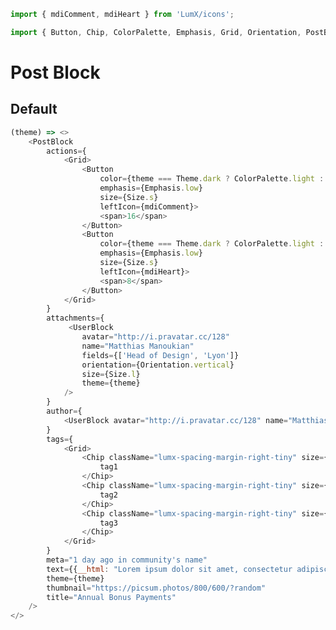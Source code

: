 ```javascript import
import { mdiComment, mdiHeart } from 'LumX/icons';

import { Button, Chip, ColorPalette, Emphasis, Grid, Orientation, PostBlock, Size, Theme, UserBlock } from 'LumX';
```

# Post Block

## Default

```javascript jsx withThemeSwitcher
(theme) => <>
    <PostBlock
        actions={
            <Grid>
                <Button
                    color={theme === Theme.dark ? ColorPalette.light : undefined}
                    emphasis={Emphasis.low}
                    size={Size.s}
                    leftIcon={mdiComment}>
                    <span>16</span>
                </Button>
                <Button
                    color={theme === Theme.dark ? ColorPalette.light : undefined}
                    emphasis={Emphasis.low}
                    size={Size.s}
                    leftIcon={mdiHeart}>
                    <span>8</span>
                </Button>
            </Grid>
        }
        attachments={
             <UserBlock
                avatar="http://i.pravatar.cc/128"
                name="Matthias Manoukian"
                fields={['Head of Design', 'Lyon']}
                orientation={Orientation.vertical}
                size={Size.l}
                theme={theme}
            />
        }
        author={
            <UserBlock avatar="http://i.pravatar.cc/128" name="Matthias Manoukian" size={Size.s} theme={theme} />
        }
        tags={
            <Grid>
                <Chip className="lumx-spacing-margin-right-tiny" size={Size.s} theme={theme} >
                    tag1
                </Chip>
                <Chip className="lumx-spacing-margin-right-tiny" size={Size.s} theme={theme} >
                    tag2
                </Chip>
                <Chip className="lumx-spacing-margin-right-tiny" size={Size.s} theme={theme} >
                    tag3
                </Chip>
            </Grid>
        }
        meta="1 day ago in community's name"
        text={{__html: "Lorem ipsum dolor sit amet, consectetur adipiscing elit. Donec rhoncus libero aliquet pharetra luctus. Fusce nisl turpis, posuere ac tellus at, euismod vulputate libero..."}}
        theme={theme}
        thumbnail="https://picsum.photos/800/600/?random"
        title="Annual Bonus Payments"
    />
</>
```
